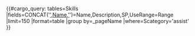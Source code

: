 {{Cleanup}}

{{#cargo_query:
tables=Skills
|fields=CONCAT('[[',_pageName,'|',Name,']]')=Name,Description,SP,UseRange=Range
|limit=150
|format=table
|group by=_pageName
|where=Scategory='assist'
}}

{{Skills Navbox}}